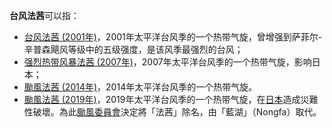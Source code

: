 {{NoteTA
|G1=TyphoonNew
|G2=TyphoonOld
|G3=Weather
}}
'''台风法茜'''可以指：

*[[台风法茜_(2001年)|台风法茜 (2001年)]]，2001年太平洋台风季的一个热带气旋，曾增强到萨菲尔-辛普森飓风等级中的五级强度，是该风季最强烈的台风；
*[[强烈热带风暴法茜_(2007年)|强烈热带风暴法茜 (2007年)]]，2007年太平洋台风季的一个热带气旋，影响日本；
*[[颱風法茜_(2014年)|颱風法茜 (2014年)]]，2014年太平洋台风季的一个热带气旋。
*[[颱風法茜_(2019年)|颱風法茜 (2019年)]]，2019年太平洋台风季的一个热带气旋，在[[日本|日本]]造成災難性破壞。為此[[颱風委員會|颱風委員會]]決定將「法茜」除名，由「藍湖」（Nongfa）取代。

{{消歧义|cat=热带气旋消歧义}}

{{start box}}
{{succession box|[[颱風劍魚|劍魚]]|[[颱風琵琶|琵琶]]|太平洋颱風季名稱|法茜（已除名）／藍湖}}
{{end box}}

{{太平洋颱風季熱帶氣旋名單}}
